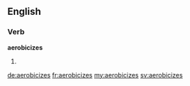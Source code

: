 ==English==

===Verb===
'''aerobicizes'''

# {{en-third-person singular of|aerobicize}}

[[de:aerobicizes]]
[[fr:aerobicizes]]
[[my:aerobicizes]]
[[sv:aerobicizes]]